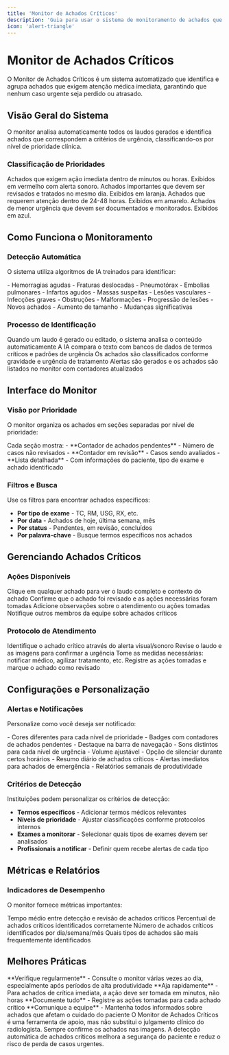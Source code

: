 ```yaml
---
title: 'Monitor de Achados Críticos'
description: 'Guia para usar o sistema de monitoramento de achados que exigem atenção imediata'
icon: 'alert-triangle'
---
```


# Monitor de Achados Críticos

O Monitor de Achados Críticos é um sistema automatizado que identifica e agrupa achados que exigem atenção médica imediata, garantindo que nenhum caso urgente seja perdido ou atrasado.

## Visão Geral do Sistema

O monitor analisa automaticamente todos os laudos gerados e identifica achados que correspondem a critérios de urgência, classificando-os por nível de prioridade clínica.

### Classificação de Prioridades

<CardGroup cols={2}>
<Card title="Crítica Imediata" icon="alert-octagon">
Achados que exigem ação imediata dentro de minutos ou horas. Exibidos em vermelho com alerta sonoro.
</Card>

<Card title="Alta Prioridade" icon="alert-triangle">
Achados importantes que devem ser revisados e tratados no mesmo dia. Exibidos em laranja.
</Card>

<Card title="Média Prioridade" icon="clock">
Achados que requerem atenção dentro de 24-48 horas. Exibidos em amarelo.
</Card>

<Card title="Baixa Prioridade" icon="info">
Achados de menor urgência que devem ser documentados e monitorados. Exibidos em azul.
</Card>
</CardGroup>

## Como Funciona o Monitoramento

### Detecção Automática

O sistema utiliza algoritmos de IA treinados para identificar:

<AccordionGroup>
<Accordion title="Achados de Emergência">
- Hemorragias agudas
- Fraturas deslocadas
- Pneumotórax
- Embolias pulmonares
- Infartos agudos
</Accordion>

<Accordion title="Alterações Críticas">
- Massas suspeitas
- Lesões vasculares
- Infecções graves
- Obstruções
- Malformações
</Accordion>

<Accordion title="Comparações com Exames Anteriores">
- Progressão de lesões
- Novos achados
- Aumento de tamanho
- Mudanças significativas
</Accordion>
</AccordionGroup>

### Processo de Identificação

<Steps>
<Step title="Análise do Laudo">
Quando um laudo é gerado ou editado, o sistema analisa o conteúdo automaticamente
</Step>

<Step title="Identificação de Padrões">
A IA compara o texto com bancos de dados de termos críticos e padrões de urgência
</Step>

<Step title="Classificação por Prioridade">
Os achados são classificados conforme gravidade e urgência de tratamento
</Step>

<Step title="Notificação e Registro">
Alertas são gerados e os achados são listados no monitor com contadores atualizados
</Step>
</Steps>

## Interface do Monitor

### Visão por Prioridade

O monitor organiza os achados em seções separadas por nível de prioridade:

<Info>
Cada seção mostra:
- **Contador de achados pendentes** - Número de casos não revisados
- **Contador em revisão** - Casos sendo avaliados
- **Lista detalhada** - Com informações do paciente, tipo de exame e achado identificado
</Info>

### Filtros e Busca

Use os filtros para encontrar achados específicos:

- **Por tipo de exame** - TC, RM, USG, RX, etc.
- **Por data** - Achados de hoje, última semana, mês
- **Por status** - Pendentes, em revisão, concluídos
- **Por palavra-chave** - Busque termos específicos nos achados

## Gerenciando Achados Críticos

### Ações Disponíveis

<CardGroup cols={2}>
<Card title="Visualizar Detalhes" icon="eye">
Clique em qualquer achado para ver o laudo completo e contexto do achado
</Card>

<Card title="Marcar como Revisado" icon="check">
Confirme que o achado foi revisado e as ações necessárias foram tomadas
</Card>

<Card title="Adicionar Notas" icon="edit">
Adicione observações sobre o atendimento ou ações tomadas
</Card>

<Card title="Comunicar Equipe" icon="users">
Notifique outros membros da equipe sobre achados críticos
</Card>
</CardGroup>

### Protocolo de Atendimento

<Steps>
<Step title="Reconhecimento Imediato">
Identifique o achado crítico através do alerta visual/sonoro
</Step>

<Step title="Avaliação Rápida">
Revise o laudo e as imagens para confirmar a urgência
</Step>

<Step title="Ação Apropriada">
Tome as medidas necessárias: notificar médico, agilizar tratamento, etc.
</Step>

<Step title="Documentação">
Registre as ações tomadas e marque o achado como revisado
</Step>
</Steps>

## Configurações e Personalização

### Alertas e Notificações

Personalize como você deseja ser notificado:

<AccordionGroup>
<Accordion title="Alertas Visuais">
- Cores diferentes para cada nível de prioridade
- Badges com contadores de achados pendentes
- Destaque na barra de navegação
</Accordion>

<Accordion title="Alertas Sonoros">
- Sons distintos para cada nível de urgência
- Volume ajustável
- Opção de silenciar durante certos horários
</Accordion>

<Accordion title="Notificações por Email">
- Resumo diário de achados críticos
- Alertas imediatos para achados de emergência
- Relatórios semanais de produtividade
</Accordion>
</AccordionGroup>

### Critérios de Detecção

Instituições podem personalizar os critérios de detecção:

- **Termos específicos** - Adicionar termos médicos relevantes
- **Níveis de prioridade** - Ajustar classificações conforme protocolos internos
- **Exames a monitorar** - Selecionar quais tipos de exames devem ser analisados
- **Profissionais a notificar** - Definir quem recebe alertas de cada tipo

## Métricas e Relatórios

### Indicadores de Desempenho

O monitor fornece métricas importantes:

<CardGroup cols={2}>
<Card title="Tempo de Resposta" icon="timer">
Tempo médio entre detecção e revisão de achados críticos
</Card>

<Card title="Taxa de Detecção" icon="search">
Percentual de achados críticos identificados corretamente
</Card>

<Card title="Casos por Período" icon="calendar">
Número de achados críticos identificados por dia/semana/mês
</Card>

<Card title="Distribuição por Tipo" icon="pie-chart">
Quais tipos de achados são mais frequentemente identificados
</Card>
</CardGroup>

## Melhores Práticas

<Tip>
**Verifique regularmente** - Consulte o monitor várias vezes ao dia, especialmente após períodos de alta produtividade
</Tip>

<Tip>
**Aja rapidamente** - Para achados de crítica imediata, a ação deve ser tomada em minutos, não horas
</Tip>

<Tip>
**Documente tudo** - Registre as ações tomadas para cada achado crítico
</Tip>

<Tip>
**Comunique a equipe** - Mantenha todos informados sobre achados que afetam o cuidado do paciente
</Tip>

<Warning>
O Monitor de Achados Críticos é uma ferramenta de apoio, mas não substitui o julgamento clínico do radiologista. Sempre confirme os achados nas imagens.
</Warning>

<Check>
A detecção automática de achados críticos melhora a segurança do paciente e reduz o risco de perda de casos urgentes.
</Check>